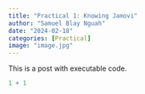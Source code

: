 ```yaml
---
title: "Practical 1: Knowing Jamovi"
author: "Samuel Blay Nguah"
date: "2024-02-18"
categories: [Practical]
image: "image.jpg"
---
```


This is a post with executable code.

```r
1 + 1
```
